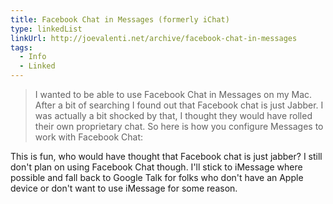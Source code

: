 ```yaml
---
title: Facebook Chat in Messages (formerly iChat)
type: linkedList
linkUrl: http://joevalenti.net/archive/facebook-chat-in-messages
tags:
  - Info
  - Linked
---
```


> I wanted to be able to use Facebook Chat in Messages on my Mac. After a bit of searching I found out that Facebook chat is just Jabber. I was actually a bit shocked by that, I thought they would have rolled their own proprietary chat. So here is how you configure Messages to work with Facebook Chat:

This is fun, who would have thought that Facebook chat is just jabber? I still don't plan on using Facebook Chat though. I'll stick to iMessage where possible and fall back to Google Talk for folks who don't have an Apple device or don't want to use iMessage for some reason.
